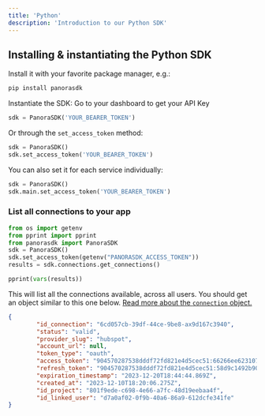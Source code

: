 ```yaml
---
title: 'Python'
description: 'Introduction to our Python SDK'
---
```


## Installing & instantiating the Python SDK
Install it with your favorite package manager, e.g.:

```bash
pip install panorasdk
```

Instantiate the SDK:
<Tip>
Go to your dashboard to get your API Key
</Tip>

```python
sdk = PanoraSDK('YOUR_BEARER_TOKEN')
```
Or through the `set_access_token` method:
```python
sdk = PanoraSDK()
sdk.set_access_token('YOUR_BEARER_TOKEN')
```
You can also set it for each service individually:
```python
sdk = PanoraSDK()
sdk.main.set_access_token('YOUR_BEARER_TOKEN')
```

### List all connections to your app

```python
from os import getenv
from pprint import pprint
from panorasdk import PanoraSDK
sdk = PanoraSDK()
sdk.set_access_token(getenv("PANORASDK_ACCESS_TOKEN"))
results = sdk.connections.get_connections()

pprint(vars(results))
```

This will list all the connections available, across all users. You should get an object similar to this one below. [Read more about the `connection` object.](/connections/overview)
```json
{
        "id_connection": "6cd057cb-39df-44ce-9be8-ax9d167c3940",
        "status": "valid",
        "provider_slug": "hubspot",
        "account_url": null,
        "token_type": "oauth",
        "access_token": "904570287538dddf72fd821e4d5cec51:66266ee62310752d4a243c12b133656edd5af42947a832f4439c710334e045e59782107d40e856c27e813b7a6ed068100376b3ff83d1c8237330ba034605dd846650524e6fcfb708e3f62b1401d8a0dc3d90022cdf9ad1c76fc9209f3a5d153f6e33bbb8f6642600a6c9a098e81fb1e2da0fdff0455b7823519fba195b5065b4319a314013e22f934c80e4f60bec4385989c92c2dd9036d19f720e85b10325c42dc8a035c363e279af0e4ab2c4cd016051c5b32bf6009bf0df0aa8565d048856",
        "refresh_token": "904570287538dddf72fd821e4d5cec51:58d9c1492b908caef83885b467d1ab1ea9fc6994a59ed4392edbb5365b89a02a8a4995347d8ec37037192a96856e2c24",
        "expiration_timestamp": "2023-12-20T18:44:44.869Z",
        "created_at": "2023-12-10T18:20:06.275Z",
        "id_project": "801f9ede-c698-4e66-a7fc-48d19eebaa4f",
        "id_linked_user": "d7a0af02-0f9b-40a6-86a9-612dcfe341fe"
}
```


